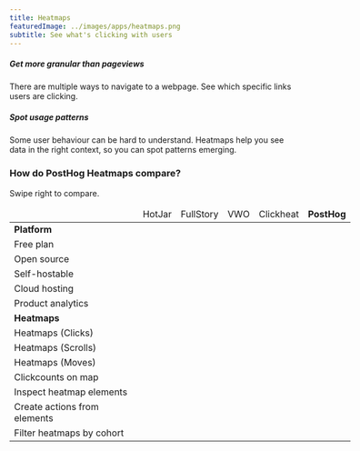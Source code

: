 ```yaml
---
title: Heatmaps
featuredImage: ../images/apps/heatmaps.png
subtitle: See what's clicking with users
---
```


<Section
    divider={false}
    title="Heatmaps show what captures users' attention by overlaying click-counts in your product."
    size="full"
    cols={2}
>
    <div>
        <h5>Get more granular than pageviews</h5>
        <p>There are multiple ways to navigate to a webpage. See which specific links users are clicking.</p>
    </div>
    <div>
        <h5>Spot usage patterns</h5>
        <p>
            Some user behaviour can be hard to understand. Heatmaps help you see data in the right context, so you can
            spot patterns emerging.
        </p>
    </div>
</Section>

### How do PostHog Heatmaps compare?

<p className="sm:hidden text-sm">Swipe right to compare.</p>

<div className="overflow-x-auto -mx-5 px-5">
<table className="w-full mt-4" style="min-width: 600px;">
    <thead>
        <tr>
            <td className="w-3/12"></td>
            <td className="w-2/12 text-center">HotJar</td>
            <td className="w-2/12 text-center">FullStory</td>
            <td className="w-2/12 text-center">VWO</td>
            <td className="w-2/12 text-center">Clickheat</td>
            <td className="w-2/12 text-center bg-gray-accent bg-opacity-50"><strong>PostHog</strong></td>
        </tr>
    </thead>
    <tbody>
        <tr>
            <td><strong>Platform</strong></td>
            <td></td>
            <td></td>
            <td></td>
            <td></td>
            <td className="bg-gray-accent bg-opacity-50">&nbsp;</td>
        </tr>
        <tr>
            <td>Free plan</td>
            <td className="text-center"><span className="text-green text-lg"><Check /></span></td>
            <td className="text-center"><span className="text-green text-lg"><Check /></span></td>
            <td className="text-center"><span className="text-red text-lg"><Close /></span></td>
            <td className="text-center"><span className="text-green text-lg"><Check /></span></td>
            <td className="bg-gray-accent bg-opacity-50 text-center"><span className="text-green text-lg"><Check /></span></td>
        </tr>
        <tr>
            <td>Open source</td>
            <td className="text-center"><span className="text-red text-lg"><Close /></span></td>
            <td className="text-center"><span className="text-red text-lg"><Close /></span></td>
            <td className="text-center"><span className="text-red text-lg"><Close /></span></td>
            <td className="text-center"><span className="text-green text-lg"><Check /></span></td>
            <td className="bg-gray-accent bg-opacity-50 text-center"><span className="text-green text-lg"><Check /></span></td>
        </tr>
        <tr>
            <td>Self-hostable</td>
            <td className="text-center"><span className="text-red text-lg"><Close /></span></td>
            <td className="text-center"><span className="text-red text-lg"><Close /></span></td>
            <td className="text-center"><span className="text-green text-lg"><Check /></span></td>
            <td className="text-center"><span className="text-green text-lg"><Check /></span></td>
            <td className="bg-gray-accent bg-opacity-50 text-center"><span className="text-green text-lg"><Check /></span></td>
        </tr>
        <tr>
            <td>Cloud hosting</td>
            <td className="text-center"><span className="text-green text-lg"><Check /></span></td>
            <td className="text-center"><span className="text-green text-lg"><Check /></span></td>
            <td className="text-center"><span className="text-green text-lg"><Check /></span></td>
            <td className="text-center"><span className="text-red text-lg"><Close /></span></td>
            <td className="bg-gray-accent bg-opacity-50 text-center"><span className="text-green text-lg"><Check /></span></td>
        </tr>
        <tr>
            <td>Product analytics</td>
            <td className="text-center"><span className="text-red text-lg"><Close /></span></td>
            <td className="text-center"><span className="text-green text-lg"><Check /></span></td>
            <td className="text-center"><span className="text-red text-lg"><Close /></span></td>
            <td className="text-center"><span className="text-red text-lg"><Close /></span></td>
            <td className="bg-gray-accent bg-opacity-50 text-center"><span className="text-green text-lg"><Check /></span></td>
        </tr>
        <tr>
            <td><strong>Heatmaps</strong></td>
            <td></td>
            <td></td>
            <td></td>
            <td></td>
            <td className="bg-gray-accent bg-opacity-50">&nbsp;</td>
        </tr>
        <tr>
            <td>Heatmaps (Clicks)</td>
            <td className="text-center"><span className="text-green text-lg"><Check /></span></td>
            <td className="text-center"><span className="text-green text-lg"><Check /></span></td>
            <td className="text-center"><span className="text-green text-lg"><Check /></span></td>
            <td className="text-center"><span className="text-green text-lg"><Check /></span></td>
            <td className="bg-gray-accent bg-opacity-50 text-center"><span className="text-green text-lg"><Check /></span></td>
        </tr>
        <tr>
            <td>Heatmaps (Scrolls)</td>
            <td className="text-center"><span className="text-green text-lg"><Check /></span></td>
            <td className="text-center"><span className="text-green text-lg"><Check /></span></td>
            <td className="text-center"><span className="text-green text-lg"><Check /></span></td>
            <td className="text-center"><span className="text-red text-lg"><Close /></span></td>
            <td className="bg-gray-accent bg-opacity-50 text-center"><span className="text-red text-lg"><Close /></span></td>
        </tr>
        <tr>
            <td>Heatmaps (Moves)</td>
            <td className="text-center"><span className="text-green text-lg"><Check /></span></td>
            <td className="text-center"><span className="text-green text-lg"><Check /></span></td>
            <td className="text-center"><span className="text-red text-lg"><Close /></span></td>
            <td className="text-center"><span className="text-red text-lg"><Close /></span></td>
            <td className="bg-gray-accent bg-opacity-50 text-center"><span className="text-red text-lg"><Close /></span></td>
        </tr>
        <tr>
            <td>Clickcounts on map</td>
            <td className="text-center"><span className="text-red text-lg"><Close /></span></td>
            <td className="text-center"><span className="text-green text-lg"><Check /></span></td>
            <td className="text-center"><span className="text-red text-lg"><Close /></span></td>
            <td className="text-center"><span className="text-red text-lg"><Close /></span></td>
            <td className="bg-gray-accent bg-opacity-50 text-center"><span className="text-green text-lg"><Check /></span></td>
        </tr>
        <tr>
            <td>Inspect heatmap elements</td>
            <td className="text-center"><span className="text-red text-lg"><Close /></span></td>
            <td className="text-center"><span className="text-green text-lg"><Check /></span></td>
            <td className="text-center"><span className="text-green text-lg"><Check /></span></td>
            <td className="text-center"><span className="text-red text-lg"><Close /></span></td>
            <td className="bg-gray-accent bg-opacity-50 text-center"><span className="text-green text-lg"><Check /></span></td>
        </tr>
        <tr>
            <td>Create actions from elements</td>
            <td className="text-center"><span className="text-red text-lg"><Close /></span></td>
            <td className="text-center"><span className="text-green text-lg"><Check /></span></td>
            <td className="text-center"><span className="text-red text-lg"><Close /></span></td>
            <td className="text-center"><span className="text-red text-lg"><Close /></span></td>
            <td className="bg-gray-accent bg-opacity-50 text-center"><span className="text-green text-lg"><Check /></span></td>
        </tr>
        <tr>
            <td>Filter heatmaps by cohort</td>
            <td className="text-center"><span className="text-green text-lg"><Check /></span></td>
            <td className="text-center"><span className="text-green text-lg"><Check /></span></td>
            <td className="text-center"><span className="text-green text-lg"><Check /></span></td>
            <td className="text-center"><span className="text-red text-lg"><Close /></span></td>
            <td className="bg-gray-accent bg-opacity-50 text-center"><span className="text-red text-lg"><Close /></span></td>
        </tr>
    </tbody>
</table>
</div>

<TutorialsSlider topic="heatmaps" />

<Section divider={false}>
    <Quote
        imageSource="/images/customers/andy.jpeg"
        size="md"
        name="Andy Su"
        title="Founder and CEO, Pry"
        quote={`“We saw a lot of people clicking the Docs link of our footer, for example. Spotting that with PostHog’s heatmap pushed us to put it in the main navigation. Things like that? It's why every data-driven company should be using a product like PostHog.”`}
    />
</Section>
